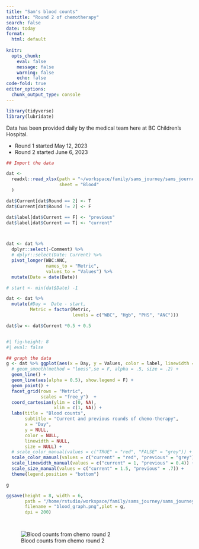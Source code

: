 ```yaml
---
title: "Sam's blood counts"
subtitle: "Round 2 of chemotherapy"
search: false
date: today
format:
  html: default
  
knitr: 
  opts_chunk: 
    eval: false
    message: false
    warning: false
    echo: false
code-fold: true
editor_options: 
  chunk_output_type: console
---
```


```r
library(tidyverse)
library(lubridate)
```

Data has been provided daily by the medical team here at BC Children's Hospital. 

-   Round 1 started May 12, 2023
-   Round 2 started June 6, 2023

```r
## Import the data 

dat <- 
  readxl::read_xlsx(path = "~/workspace/family/sams_journey/sams_journey/data/events-and-gifts.xlsx",
                    sheet = "Blood"
  )

dat$Current[dat$Round == 2] <- T
dat$Current[dat$Round != 2] <- F

dat$label[dat$Current == F] <- "previous"
dat$label[dat$Current == T] <- "current"



dat <- dat %>% 
  dplyr::select(-Comment) %>% 
  # dplyr::select(Date: Current) %>%  
  pivot_longer(WBC:ANC, 
               names_to = "Metric", 
               values_to = "Values") %>% 
  mutate(Date = date(Date))

# start <- min(dat$Date) -1

dat <- dat %>% 
  mutate(#Day =  Date - start,
         Metric = factor(Metric, 
                         levels = c("WBC", "Hgb", "PHS", "ANC")))

dat$lw <- dat$Current *0.5 + 0.5



```

```r
#| fig-height: 8
#| eval: false

## graph the data 
g <- dat %>% ggplot(aes(x = Day, y = Values, color = label, linewidth = label, size = label)) +
  # geom_smooth(method = "loess",se = F, alpha = .5, size = .2) +
  geom_line() + 
  geom_line(aes(alpha = 0.5), show.legend = F) +
  geom_point() +
  facet_grid(rows = "Metric",
             scales = "free_y")  +
  coord_cartesian(ylim = c(0, NA),
                  xlim = c(1, NA)) +
  labs(title = "Blood counts",
       subtitle = "Current and previous rounds of chemo-therapy",
       x = "Day",
       y = NULL,
       color = NULL,
       linewidth = NULL, 
       size = NULL) +
  # scale_color_manual(values = c("TRUE" = "red", "FALSE" = "grey")) +
  scale_color_manual(values = c("current" = "red", "previous" = "grey")) + 
  scale_linewidth_manual(values = c("current" = 1, "previous" = 0.4)) +
  scale_size_manual(values = c("current" = 1.5, "previous" = .7)) +
  theme(legend.position = "bottom")

g

ggsave(height = 8, width = 6, 
       path = "/home/rstudio/workspace/family/sams_journey/sams_journey/_img/",
       filename = "blood_graph.png",plot = g,
       dpi = 200)

  
```

![Blood counts from chemo round 2](https://samsstory.s3.ca-central-1.amazonaws.com/blood_graph.png)
